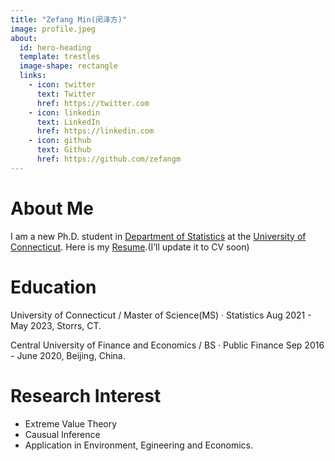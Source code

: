 ```yaml
---
title: "Zefang Min(闵泽方)"
image: profile.jpeg
about:
  id: hero-heading
  template: trestles
  image-shape: rectangle
  links:
    - icon: twitter
      text: Twitter
      href: https://twitter.com
    - icon: linkedin
      text: LinkedIn
      href: https://linkedin.com
    - icon: github
      text: Github
      href: https://github.com/zefangm
---
```



::: {#hero-heading}

# About Me

I am a new Ph.D. student in [Department of Statistics](https://statistics.uconn.edu/) at the [University of Connecticut](https://uconn.edu/).
Here is my [Resume](Resume.pdf).(I'll update it to CV soon)

# Education

University of Connecticut / Master of Science(MS) · Statistics Aug 2021 - May 2023, Storrs, CT.

Central University of Finance and Economics / BS · Public Finance Sep 2016 - June 2020, Beijing, China.

# Research Interest

* Extreme Value Theory
* Causual Inference
* Application in Environment, Egineering and Economics.

:::

